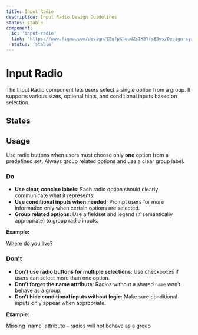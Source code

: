```yaml
---
title: Input Radio
description: Input Radio Design Guidelines
status: stable
component:
  id: 'input-radio'
  link: 'https://www.figma.com/design/ZEqfpXhocdZs1K5YfsE5ws/Design-system?node-id=5205-2026&t=sOPBcSILxOa8Sc8a-4'
  status: 'stable'
---
```


# Input Radio

The Input Radio component lets users select a single option from a group. It supports various sizes, optional hints, and conditional inputs based on selection.

<Section current="design">

<ComponentPreview>
  <InputRadio label="Radio" value="radio-value" />
</ComponentPreview>
<FigmaPreviewButton href="https://www.figma.com/design/ZEqfpXhocdZs1K5YfsE5ws/Design-system?node-id=5205-2026&t=sOPBcSILxOa8Sc8a-4" />

## States

<ComponentPreviewLayout>
  <ComponentPreviewItem className="w-52">
    <InputRadio label="Radio" value="radio-value" />
  </ComponentPreviewItem>
  <ComponentPreviewItem className="w-52">
    <InputRadio label="Radio" value="radio-with-foucs" autoFocus />
  </ComponentPreviewItem>
  <ComponentPreviewItem className="w-52">
    <InputRadio checked label="Radio" value="radio-with-default-checked" />
  </ComponentPreviewItem>
</ComponentPreviewLayout>

## Usage

Use radio buttons when users must choose only **one** option from a predefined set. Always group related options and use a clear group label.

### Do

- **Use clear, concise labels**: Each radio option should clearly communicate what it represents.
- **Use conditional inputs when needed**: Prompt users for more information only when certain options are selected.
- **Group related options**: Use a fieldset and legend (if semantically appropriate) to group radio inputs.

**Example:**

<ComponentContainer>
  <FormField>
    <FormFieldLabel>Where do you live?</FormFieldLabel>
    <InputRadioGroup groupId="city">
      <InputRadio label="Dublin" value="dublin" />
      <InputRadio label="Cork" value="cork" />
      <InputRadio label="Galway" value="galway" />
    </InputRadioGroup>
  </FormField>
</ComponentContainer>

### Don't

- **Don’t use radio buttons for multiple selections**: Use checkboxes if users can select more than one option.
- **Don’t forget the name attribute**: Radios without a shared `name` won’t behave as a group.
- **Don’t hide conditional inputs without logic**: Make sure conditional inputs only appear when appropriate.

**Example:**

<ComponentContainer>
  <div className="flex flex-col gap-4">
    <InputRadio label="No group name" />
    <div className="gi-text-sm gi-text-gray-600">
      Missing `name` attribute – radios will not behave as a group
    </div>
  </div>
</ComponentContainer>

</Section>
